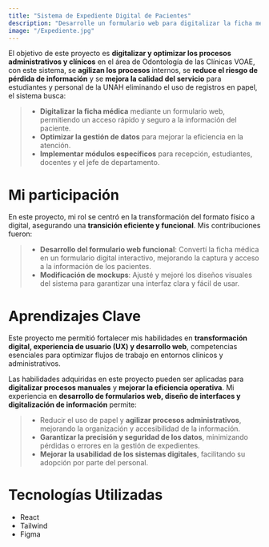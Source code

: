 ```yaml
---
title: "Sistema de Expediente Digital de Pacientes"
description: "Desarrolle un formulario web para digitalizar la ficha médica odontologica en Clínicas VOAE."
image: "/Expediente.jpg"
---
```


El objetivo de este proyecto es **digitalizar y optimizar los procesos administrativos y clínicos** en el área de Odontología de las Clínicas VOAE, con este sistema, se **agilizan los procesos** internos, se **reduce el riesgo de pérdida de información** y se **mejora la calidad del servicio** para estudiantes y personal de la UNAH eliminando el uso de registros en papel, el sistema busca:

>-	**Digitalizar la ficha médica** mediante un formulario web, permitiendo un acceso rápido y seguro a la información del paciente.
>-	**Optimizar la gestión de datos** para mejorar la eficiencia en la atención.
>-	**Implementar módulos específicos** para recepción, estudiantes, docentes y el jefe de departamento.

# Mi participación

En este proyecto, mi rol se centró en la transformación del formato físico a digital, asegurando una **transición eficiente y funcional**. Mis contribuciones fueron:

>-	**Desarrollo del formulario web funcional**: Convertí la ficha médica en un formulario digital interactivo, mejorando la captura y acceso a la información de los pacientes.
>-	**Modificación de mockups**: Ajusté y mejoré los diseños visuales del sistema para garantizar una interfaz clara y fácil de usar.

# Aprendizajes Clave 

Este proyecto me permitió fortalecer mis habilidades en **transformación digital, experiencia de usuario (UX) y desarrollo web**, competencias esenciales para optimizar flujos de trabajo en entornos clínicos y administrativos.

Las habilidades adquiridas en este proyecto pueden ser aplicadas para **digitalizar procesos manuales** y **mejorar la eficiencia operativa**. Mi experiencia en **desarrollo de formularios web, diseño de interfaces y digitalización de información** permite:

>-	Reducir el uso de papel y **agilizar procesos administrativos**, mejorando la organización y accesibilidad de la información.
>-	**Garantizar la precisión y seguridad de los datos**, minimizando pérdidas o errores en la gestión de expedientes.
>-	**Mejorar la usabilidad de los sistemas digitales**, facilitando su adopción por parte del personal.

# Tecnologías Utilizadas

-	React 
-	Tailwind
-	Figma

